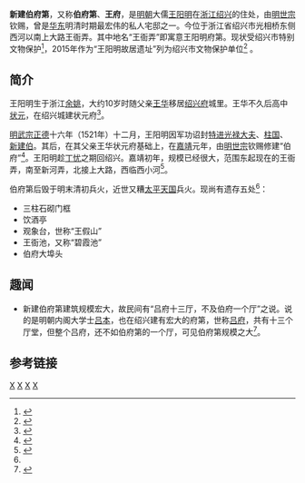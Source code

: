 {{about||其他[[王守仁|王守仁]]的居所|王守仁故居}}
{{文物保护单位
| 级别 = 市县级
| 省名 = 浙江省
| 市/县名 = 绍兴市
| 图片 = Former Residence of Wang Shouren in Shaoxing 01 2017-02.jpg |王衙池，2017年2月
| 名称 = 王阳明故居遗址
| 编号 = 不详
| 分类 = 古建筑
| 时代 = 明
| 所在 = 越城区北海街道铁甲营社区王衙弄
| 登录 = 2015年
}} 
'''新建伯府第'''，又称'''伯府第'''、'''王府'''，是[[明朝|明朝]]大儒[[王阳明|王阳明]]在[[浙江|浙江]][[绍兴|绍兴]]的住处，由[[明世宗|明世宗]]钦赐，曾是[[华东|华东]]明清时期最宏伟的私人宅邸之一。今位于浙江省绍兴市光相桥东侧西河以南上大路王衙弄。其中地名“王衙弄”即寓意王阳明府第。现状受绍兴市特别文物保护<ref>{{cite web|url=http://www.sxywh.cn/news_detail.asp?ID=229&page=1|title=试谈王阳明府第遗迹的修缮保护|publisher=绍兴市越文化研究会|date=2012-06-28|access-date=2014-06-16|archive-date=2019-08-23|archive-url=https://web.archive.org/web/20190823223011/http://www.sxywh.cn/news_detail.asp?ID=229&page=1|dead-url=yes}}</ref>，2015年作为“王阳明故居遗址”列为绍兴市文物保护单位<ref>{{cite web |url=http://sxwg.sx.gov.cn/art/2019/12/11/art_1228986407_40982461.html |title=绍兴市各级文物保护单位名单汇总（2019年10月含公布文号） |publisher=市文广旅游局（市文物局） |date=2019-12-11 |access-date=2021-07-02 |archive-date=2021-07-09 |archive-url=https://web.archive.org/web/20210709182222/http://sxwg.sx.gov.cn/art/2019/12/11/art_1228986407_40982461.html |dead-url=no }}</ref> 。

==简介==

王阳明生于浙江[[余姚|余姚]]，大约10岁时随父亲[[王华_(明朝)|王华]]移居[[绍兴府|绍兴府]]城里。王华不久后高中[[状元|状元]]，在绍兴城建状元府<ref>{{cite web|url=http://www.visitsz.com/gov/info/201103091299648250.html |title=王阳明一生在绍兴留下踪迹最多  |publisher=绍兴晚报 |date=2014 年1月7日星期 二}}</ref>。

[[明武宗|明武宗]][[正德_(明朝)|正德]]十六年（1521年）十二月，王阳明因军功诏封[[特进光禄大夫|特进光禄大夫]]、[[柱国|柱国]]、[[新建伯|新建伯]]。其后，在其父亲王华状元府基础上，在[[嘉靖|嘉靖]]元年，由[[明世宗|明世宗]]钦赐修建“伯府”<ref name="伯府第">{{cite web|url=http://su.people.com.cn/n/2014/0106/c347550-20313186.html|title=追寻王阳明在绍兴的足迹|publisher=[[人民网|人民网]]|date=2014年1月6日|deadurl=yes|archiveurl=https://web.archive.org/web/20140422111330/http://su.people.com.cn/n/2014/0106/c347550-20313186.html|archivedate=2014年4月22日}}</ref>。王阳明趁[[丁忧|丁忧]]之期回绍兴。嘉靖初年，规模已经很大，范围东起现在的王衙弄，南至新河弄，北接上大路，西临西小河<ref>{{cite web|url=http://www.visitsz.com/gov/info/201103091299648250.html |title=绍兴正在打造文化休闲城市，专家提出——修缮王阳明故居正是时候 |publisher=苏州市旅游局政务网 |date=2011-03-09}}</ref>。

伯府第后毁于明末清初兵火，近世又糟[[太平天国|太平天国]]兵火。现尚有遗存五处<ref name ="伯府第"/>：
* 三柱石砌门框
* 饮酒亭
* 观象台，世称“王假山”
* 王衙池，又称“碧霞池”
* 伯府大埠头 

==趣闻==
* 新建伯府第建筑规模宏大，故民间有“吕府十三厅，不及伯府一个厅”之说。说的是明朝内阁大学士[[吕本_(余姚)|吕本]]，也在绍兴建有宏大的府第，世称[[吕府|吕府]]，共有十三个厅堂，但整个吕府，还不如伯府第的一个厅，可见伯府第规模之大<ref>{{cite web|url=http://www.visitsz.com/gov/info/201103091299648250.html |title=修缮王阳明故居正是时候  |publisher=[[网易|网易]]新闻 [[新民晚报|新民晚报]](上海) |date=2011-03-08}}</ref>。

==参考链接==
{{reflist|2}}

{{王阳明}}
[[Category:王守仁|X]]
[[Category:绍兴市文物保护单位|X]]
[[Category:绍兴名人故居|X]]
[[Category:浙江明朝民居|X]]